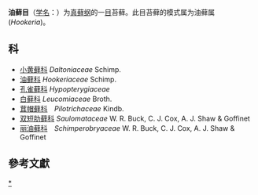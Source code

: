 {{Automatic taxobox
| taxon = Hookeriales
| authority = Schimp.
| image = Hookeria lucens (c, 144712-474717) 5581.JPG
| image_caption = ''[[Hookeria_lucens|Hookeria lucens]]''
| type familia = 油藓属<br>Hookeria
| type familia authority =
}}
'''油藓目'''（[[学名|学名]]：{{lang|la|''Hookeriales''}}）为[[真藓纲|真藓纲]]的一[[目|目]]苔藓。此目苔藓的模式属为油藓属(''Hookeria'')。

==科==
* [[小黄藓科|小黄藓科]] ''Daltoniaceae'' Schimp.
* [[油藓科|油藓科]] ''Hookeriaceae'' Schimp.
* [[孔雀藓科|孔雀藓科]] ''Hypopterygiaceae''
* [[白藓科|白藓科]] ''Leucomiaceae'' Broth.
* [[茸帽藓科|茸帽藓科]]　''Pilotrichaceae'' Kindb.
* [[双短肋藓科|双短肋藓科]] ''Saulomataceae'' W. R. Buck, C. J. Cox, A. J. Shaw & Goffinet
* [[丽油藓科|丽油藓科]]　''Schimperobryaceae'' W. R. Buck, C. J. Cox, A. J. Shaw & Goffinet

==參考文獻==
{{reflist}}

{{taxonbar}}

[[Category:_油藓目|*]]